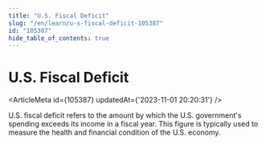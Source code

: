 ```yaml
---
title: "U.S. Fiscal Deficit"
slug: "/en/learn/u-s-fiscal-deficit-105387"
id: "105387"
hide_table_of_contents: true
---
```



# U.S. Fiscal Deficit

<ArticleMeta id={105387} updatedAt={'2023-11-01 20:20:31'} />
<div className='border-solid border-b border-t-0 my-4 border-[var(--ifm-color-gray-300)]' />

U.S. fiscal deficit refers to the amount by which the U.S. government's spending exceeds its income in a fiscal year. This figure is typically used to measure the health and financial condition of the U.S. economy.
